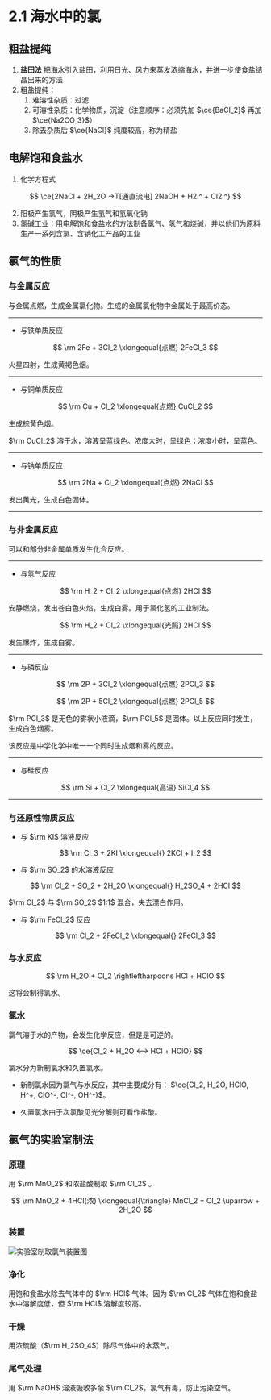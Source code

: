 
# 2.1 海水中的氯

## 粗盐提纯

1. **盐田法** 把海水引入盐田，利用日光、风力来蒸发浓缩海水，并进一步使食盐结晶出来的方法
2. 粗盐提纯：
    1. 难溶性杂质：过滤
    2. 可溶性杂质：化学物质，沉淀（注意顺序：必须先加 $\ce{BaCl_2}$ 再加 $\ce{Na2CO_3}$）
    3. 除去杂质后 $\ce{NaCl}$ 纯度较高，称为精盐

## 电解饱和食盐水

1. 化学方程式

$$
\ce{2NaCl + 2H_2O ->T[通直流电] 2NaOH + H2 ^ + Cl2 ^}
$$
    
2. 阳极产生氯气，阴极产生氢气和氢氧化钠
3. 氯碱工业：用电解饱和食盐水的方法制备氯气、氢气和烧碱，并以他们为原料生产一系列含氯、含钠化工产品的工业

## 氯气的性质

### 与金属反应

与金属点燃，生成金属氯化物。生成的金属氯化物中金属处于最高价态。

---

- 与铁单质反应

$$
\rm
2Fe + 3Cl_2 \xlongequal{点燃} 2FeCl_3
$$

火星四射，生成黄褐色烟。

---

- 与铜单质反应

$$
\rm
Cu + Cl_2 \xlongequal{点燃} CuCl_2
$$

生成棕黄色烟。

$\rm CuCl_2$ 溶于水，溶液呈蓝绿色。浓度大时，呈绿色；浓度小时，呈蓝色。

---

- 与钠单质反应

$$
\rm
2Na + Cl_2 \xlongequal{点燃} 2NaCl
$$

发出黄光，生成白色固体。

---

### 与非金属反应

可以和部分非金属单质发生化合反应。

---

- 与氢气反应

$$
\rm
H_2 + Cl_2 \xlongequal{点燃} 2HCl
$$

安静燃烧，发出苍白色火焰，生成白雾。用于氯化氢的工业制法。

$$
\rm
H_2 + Cl_2 \xlongequal{光照} 2HCl
$$

发生爆炸，生成白雾。

---

- 与磷反应

$$
\rm
2P + 3Cl_2 \xlongequal{点燃} 2PCl_3
$$

$$
\rm
2P + 5Cl_2 \xlongequal{点燃} 2PCl_5
$$

$\rm PCl_3$ 是无色的雾状小液滴，$\rm PCl_5$ 是固体。以上反应同时发生，生成白色烟雾。

<Callout type="warning">
    该反应是中学化学中唯一一个同时生成烟和雾的反应。
</Callout>

---

- 与硅反应

$$
\rm
Si + Cl_2 \xlongequal{高温} SiCl_4
$$

---

### 与还原性物质反应

- 与 $\rm KI$ 溶液反应

$$
\rm
Cl_3 + 2KI \xlongequal{} 2KCl + I_2
$$

- 与 $\rm SO_2$ 的水溶液反应

$$
\rm
Cl_2 + SO_2 + 2H_2O \xlongequal{} H_2SO_4 + 2HCl
$$

<Callout type="warning">
    $\rm Cl_2$ 与 $\rm SO_2$ $1:1$ 混合，失去漂白作用。
</Callout>

- 与 $\rm FeCl_2$ 反应

$$
\rm
Cl_2 + 2FeCl_2 \xlongequal{} 2FeCl_3
$$

### 与水反应

$$
\rm
H_2O + Cl_2 \rightleftharpoons HCl + HClO
$$

这将会制得氯水。

### 氯水

氯气溶于水的产物，会发生化学反应，但是是可逆的。

$$ \ce{Cl_2 + H_2O <--> HCl + HClO} $$

氯水分为新制氯水和久置氯水。

- 新制氯水因为氯气与水反应，其中主要成分有： $\ce{Cl_2, H_2O, HClO, H^+, ClO^-, Cl^-, OH^-}$。

- 久置氯水由于次氯酸见光分解则可看作盐酸。

## 氯气的实验室制法

### 原理

用 $\rm MnO_2$ 和浓盐酸制取 $\rm Cl_2$ 。

$$
\rm
MnO_2 + 4HCl(浓) \xlongequal{\triangle} MnCl_2 + Cl_2 \uparrow + 2H_2O
$$

### 装置

![实验室制取氯气装置图](https://chemwiki.mrwillcom.com/_next/image?url=%2F_next%2Fstatic%2Fmedia%2FLaboratory-production-of-chlorine-gas.3ffd9f02.webp&w=1080&q=75)

### 净化

用饱和食盐水除去气体中的 $\rm HCl$ 气体。因为 $\rm Cl_2$ 气体在饱和食盐水中溶解度低，但 $\rm HCl$ 溶解度较高。

### 干燥

用浓硫酸（$\rm H_2SO_4$）除尽气体中的水蒸气。

### 尾气处理

用 $\rm NaOH$ 溶液吸收多余 $\rm Cl_2$，氯气有毒，防止污染空气。